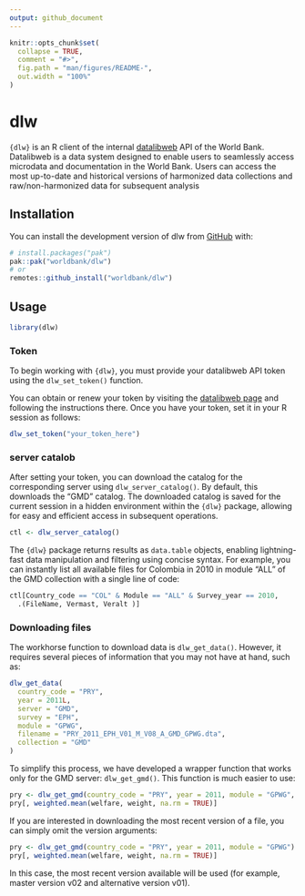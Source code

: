 ```yaml
---
output: github_document
---
```


<!-- README.md is generated from README.Rmd. Please edit that file -->

```r
knitr::opts_chunk$set(
  collapse = TRUE,
  comment = "#>",
  fig.path = "man/figures/README-",
  out.width = "100%"
)
```

# dlw

<!-- badges: start -->
<!-- badges: end -->

`{dlw}` is an R client of the internal [datalibweb](https://datalibweb2.worldbank.org/) API of the World Bank. Datalibweb is a data system designed to enable users to seamlessly access microdata and documentation in the World Bank. Users can access the most up-to-date and historical versions of harmonized data collections and raw/non-harmonized data for subsequent analysis

## Installation

You can install the development version of dlw from [GitHub](https://github.com/) with:

``` r
# install.packages("pak")
pak::pak("worldbank/dlw")
# or
remotes::github_install("worldbank/dlw")
```

## Usage
```r
library(dlw)
```

### Token
To begin working with `{dlw}`, you must provide your datalibweb API token using the `dlw_set_token()` function. 

You can obtain or renew your token by visiting the [datalibweb page](https://datalibweb2.worldbank.org/) and following the instructions there. Once you have your token, set it in your R session as follows:

```r
dlw_set_token("your_token_here")
```

### server catalob
After setting your token, you can download the catalog for the corresponding server using `dlw_server_catalog()`. By default, this downloads the "GMD" catalog. 
The downloaded catalog is saved for the current session in a hidden environment within the `{dlw}` package, allowing for easy and efficient access in subsequent operations.

```r
ctl <- dlw_server_catalog()
```

The `{dlw}` package returns results as `data.table` objects, enabling lightning-fast data manipulation and filtering using concise syntax. For example, you can instantly list all available files for Colombia in 2010 in module "ALL" of the GMD collection with a single line of code:

```r
ctl[Country_code == "COL" & Module == "ALL" & Survey_year == 2010, 
  .(FileName, Vermast, Veralt )]
```

### Downloading files

The workhorse function to download data is `dlw_get_data()`. However, it requires several pieces of information that you may not have at hand, such as:

```r
dlw_get_data(
  country_code = "PRY",
  year = 2011L,
  server = "GMD",
  survey = "EPH",
  module = "GPWG",
  filename = "PRY_2011_EPH_V01_M_V08_A_GMD_GPWG.dta",
  collection = "GMD"
)
```

To simplify this process, we have developed a wrapper function that works only for the GMD server: `dlw_get_gmd()`. This function is much easier to use:

```r
pry <- dlw_get_gmd(country_code = "PRY", year = 2011, module = "GPWG", vermast = "v01", veralt = "v08")
pry[, weighted.mean(welfare, weight, na.rm = TRUE)]
```

If you are interested in downloading the most recent version of a file, you can simply omit the version arguments:

```r
pry <- dlw_get_gmd(country_code = "PRY", year = 2011, module = "GPWG")
pry[, weighted.mean(welfare, weight, na.rm = TRUE)]
```

In this case, the most recent version available will be used (for example, master version v02 and alternative version v01).

